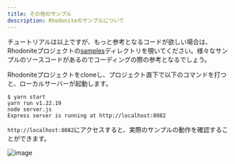```yaml
---
title: その他のサンプル
description: Rhodoniteのサンプルについて
---
```



<DocLayout>

チュートリアルは以上ですが、もっと参考となるコードが欲しい場合は、Rhodoniteプロジェクトの[samples](https://github.com/actnwit/RhodoniteTS/tree/main/samples)ディレクトリを覗いてください。様々なサンプルのソースコードがあるのでコーディングの際の参考となるでしょう。

Rhodoniteプロジェクトをcloneし、プロジェクト直下で以下のコマンドを打つと、ローカルサーバーが起動します。

```
$ yarn start
yarn run v1.22.19
node server.js
Express server is running at http://localhost:8082
```

`http://localhost:8082`にアクセスすると、実際のサンプルの動作を確認することができます。

![image](https://github.com/actnwit/RhodoniteTS/assets/3821214/12a85a79-0cf9-4cc7-b9f9-050c05f3f012)

</DocLayout>
